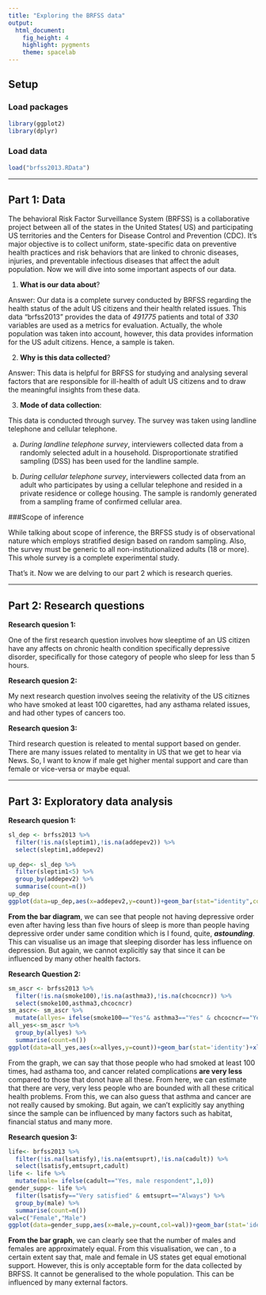 ```yaml
---
title: "Exploring the BRFSS data"
output: 
  html_document: 
    fig_height: 4
    highlight: pygments
    theme: spacelab
---
```


## Setup

### Load packages

```r
library(ggplot2)
library(dplyr)
```

### Load data

```r
load("brfss2013.RData")
```



* * *

## Part 1: Data
The behavioral Risk Factor Surveillance System (BRFSS) is a collaborative project between all of the states in the United States( US) and participating US territories and the Centers for Disease Control and Prevention (CDC). It's major objective is to collect uniform, state-specific data on preventive health practices and risk behaviors that are linked to chronic diseases, injuries, and preventable infectious diseases that affect the adult population.
        Now we will dive into some important aspects of our data.

1) **What is our data about**?

 Answer: Our data is a complete survey conducted by BRFSS regarding the health status of the adult US citizens and their health related issues. This data "brfss2013" provides the data of *491775* patients and total of *330* variables are used as a metrics for evaluation. Actually, the whole population was taken into account, however, this data provides information for the US adult citizens. Hence, a sample is taken.

2) **Why is this data collected**?

 Answer: This data is helpful for BRFSS for studying and analysing several factors that are responsible for ill-health of adult US citizens and to draw the meaningful insights from these data.
 
3) **Mode of data collection**:

  This data is conducted through survey. The survey was taken using landline telephone and cellular telephone.
    
  a) *During landline telephone survey*, interviewers collected data from a randomly selected adult in a household. Disproportionate stratified sampling (DSS) has been used for the landline sample.
    
  b) *During cellular telephone survey*, interviewers collected data from an adult who participates by using a cellular telephone and resided in a private residence or college housing. The sample is randomly generated from a sampling frame of confirmed cellular area.
    
###Scope of inference

While talking about scope of inference, the BRFSS study is of observational nature which employs stratified design based on random sampling.
Also, the survey must be generic to all non-institutionalized adults (18 or more). This whole survey is a complete experimental study.

That's it. Now we are delving to our part 2 which is research queries.

* * *

## Part 2: Research questions

**Research quesion 1:**

One of the first research question involves how sleeptime of an US citizen have any affects on chronic health condition specifically depressive disorder, specifically for those category of people who sleep for less than 5 hours.

**Research quesion 2:**

My next research question involves seeing the relativity of the US citiznes who have smoked at least 100 cigarettes, had any asthama related issues, and had other types of cancers too.


**Research quesion 3:**

Third research question is releated to mental support based on gender. There are many issues related to mentality in US that we get to hear via News. So, I want to know if male get higher mental support and care than female or vice-versa or maybe equal.

* * *

## Part 3: Exploratory data analysis



**Research quesion 1:**

```r
sl_dep <- brfss2013 %>%
  filter(!is.na(sleptim1),!is.na(addepev2)) %>%
  select(sleptim1,addepev2)
  
up_dep<- sl_dep %>%
  filter(sleptim1<5) %>%
  group_by(addepev2) %>%
  summarise(count=n())
up_dep
ggplot(data=up_dep,aes(x=addepev2,y=count))+geom_bar(stat="identity",color='blue',fill='green')+xlab("Depressive Order for people having <5 hours of sleep?")+ylab("Number of US citizens ")
```

**From the bar diagram**, we can see that people not having depressive order even after having less than five hours of sleep is more than people having depressive order under same condition which is I found, quite, ***astounding***. This can visualise us an image that sleeping disorder has less influence on depression. But again, we cannot explicitly say that since it can be influenced by many other health factors.





**Research Question 2:**


```r
sm_ascr <- brfss2013 %>%
  filter(!is.na(smoke100),!is.na(asthma3),!is.na(chcocncr)) %>%
  select(smoke100,asthma3,chcocncr)
sm_ascr<- sm_ascr %>%
  mutate(allyes= ifelse(smoke100=="Yes"& asthma3=="Yes" & chcocncr=="Yes","Yes","No"))
all_yes<-sm_ascr %>%
  group_by(allyes) %>%
  summarise(count=n())
ggplot(data=all_yes,aes(x=allyes,y=count))+geom_bar(stat='identity')+xlab("Smoking+Asthma+Cancer")+ylab("Number of US Citizens")
```


From the graph, we can say that those people who had smoked at least 100 times, had asthama too, and cancer related complications **are very less** compared to those that donot have all these. From here, we can estimate that there are very, very less people who are bounded with all these critical health problems. From this, we can also guess that asthma and cancer are not really caused by smoking. But again, we can't explicitly say anything since the sample can be influenced by many factors such as habitat, financial status and many more.


**Research quesion 3:**

```r
life<- brfss2013 %>%
  filter(!is.na(lsatisfy),!is.na(emtsuprt),!is.na(cadult)) %>%
  select(lsatisfy,emtsuprt,cadult)
life <- life %>%
  mutate(male= ifelse(cadult=="Yes, male respondent",1,0))
gender_supp<- life %>%
  filter(lsatisfy=="Very satisfied" & emtsuprt=="Always") %>%
  group_by(male) %>%
  summarise(count=n())
val=c("Female","Male")
ggplot(data=gender_supp,aes(x=male,y=count,col=val))+geom_bar(stat='identity',fill='yellow')
```

**From the bar graph**, we can clearly see that the number of males and females are approximately equal. From this visualisation, we can , to a certain extent say that, male and female in US states get equal emotional support. However, this is only acceptable form for the data collected by BRFSS. It cannot be generalised to the whole population. This can be influenced by many external factors.

